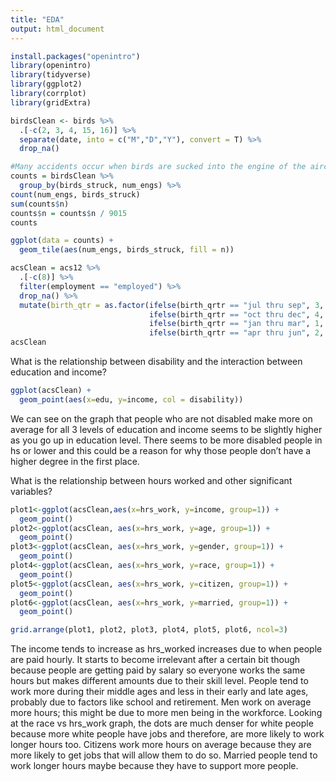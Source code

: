 ```yaml
---
title: "EDA"
output: html_document
---
```


```r
install.packages("openintro")
library(openintro)
library(tidyverse)
library(ggplot2)
library(corrplot)
library(gridExtra)
```

```r
birdsClean <- birds %>% 
  .[-c(2, 3, 4, 15, 16)] %>% 
  separate(date, into = c("M","D","Y"), convert = T) %>%
  drop_na()
```


```r
#Many accidents occur when birds are sucked into the engine of the aircraft. Is there a significant relationship between the number of engines on the aircraft and the amount of birds hit?
counts = birdsClean %>%
  group_by(birds_struck, num_engs) %>%
count(num_engs, birds_struck)
sum(counts$n)
counts$n = counts$n / 9015
counts

ggplot(data = counts) +
  geom_tile(aes(num_engs, birds_struck, fill = n))
```





```r
acsClean = acs12 %>% 
  .[-c(8)] %>%
  filter(employment == "employed") %>%
  drop_na() %>%
  mutate(birth_qtr = as.factor(ifelse(birth_qrtr == "jul thru sep", 3,
                               ifelse(birth_qrtr == "oct thru dec", 4,
                               ifelse(birth_qrtr == "jan thru mar", 1, 
                               ifelse(birth_qrtr == "apr thru jun", 2, 0))))))
acsClean
```
What is the relationship between disability and the interaction between education and income?
```r
ggplot(acsClean) +
  geom_point(aes(x=edu, y=income, col = disability))
```
We can see on the graph that people who are not disabled make more on average for all 3 levels of education and income seems to be slightly higher as you go up in education level. There seems to be more disabled people in hs or lower and this could be a reason for why those people don't have a higher degree in the first place.


What is the relationship between hours worked and other significant variables?
```r
plot1<-ggplot(acsClean,aes(x=hrs_work, y=income, group=1)) +
  geom_point()
plot2<-ggplot(acsClean, aes(x=hrs_work, y=age, group=1)) +
  geom_point()
plot3<-ggplot(acsClean, aes(x=hrs_work, y=gender, group=1)) +
  geom_point()
plot4<-ggplot(acsClean, aes(x=hrs_work, y=race, group=1)) +
  geom_point()
plot5<-ggplot(acsClean, aes(x=hrs_work, y=citizen, group=1)) +
  geom_point()
plot6<-ggplot(acsClean, aes(x=hrs_work, y=married, group=1)) +
  geom_point()

grid.arrange(plot1, plot2, plot3, plot4, plot5, plot6, ncol=3)
```
The income tends to increase as hrs_worked increases due to when people are paid hourly. It starts to become irrelevant after a certain bit though because people are getting paid by salary so everyone works the same hours but makes different amounts due to their skill level. People tend to work more during their middle ages and less in their early and late ages, probably due to factors like school and retirement. Men work on average more hours; this might be due to more men being in the workforce. Looking at the race vs hrs_work graph, the dots are much denser for white people because more white people have jobs and therefore, are more likely to work longer hours too. Citizens work more hours on average because they are more likely to get jobs that will allow them to do so. Married people tend to work longer hours maybe because they have to support more people.

